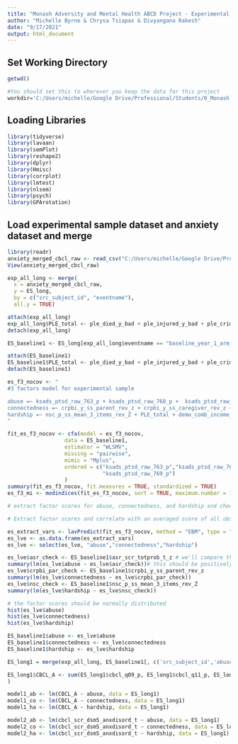 ```yaml
---
title: "Monash Adversity and Mental Health ABCD Project - Experimental Sample"
author: "Michelle Byrne & Chrysa Tsiapas & Divyangana Rakesh"
date: "9/17/2021"
output: html_document
---
```


## Set Working Directory
```r
getwd()

#You should set this to wherever you keep the data for this project 
workdir='C:/Users/michelle/Google Drive/Professional/Students/0_Monash Students/Chrysa Tsiapas/' 
```

## Loading Libraries

```r
library(tidyverse)
library(lavaan)
library(semPlot)
library(reshape2)
library(dplyr)
library(Hmisc)
library(corrplot)
library(lmtest)
library(nlsem)
library(psych)
library(GPArotation)
```

## Load experimental sample dataset and anxiety dataset and merge
```r

library(readr)
anxiety_merged_cbcl_raw <- read_csv("C:/Users/michelle/Google Drive/Professional/Students/0_Monash Students/Chrysa Tsiapas/anxiety_merged_cbcl_raw.csv")
View(anxiety_merged_cbcl_raw)

exp_all_long <- merge(
  x = anxiety_merged_cbcl_raw,
  y = ES_long,
  by = c("src_subject_id", "eventname"),
  all.y = TRUE)

attach(exp_all_long)
exp_all_long$PLE_total <- ple_died_y_bad + ple_injured_y_bad + ple_crime_y_bad + ple_friend_y_bad + ple_friend_injur_y_bad + ple_financial_y_bad + ple_sud_y_bad + ple_ill_y_bad + ple_injur_y_bad + ple_argue_y_bad + ple_job_y_bad + ple_away_y_bad + ple_arrest_y_bad + ple_friend_died_y_bad + ple_mh_y_bad + ple_sib_y_bad + ple_victim_y_bad + ple_separ_y_bad + ple_law_y_bad + ple_school_y_bad + ple_move_y_bad + ple_jail_y_bad + ple_step_y_bad + ple_new_job_y_bad + ple_new_sib_y_bad
detach(exp_all_long)

ES_baseline1 <- ES_long[exp_all_long$eventname == "baseline_year_1_arm_1", ]

attach(ES_baseline1)
ES_baseline1$PLE_total <- ple_died_y_bad + ple_injured_y_bad + ple_crime_y_bad + ple_friend_y_bad + ple_friend_injur_y_bad + ple_financial_y_bad + ple_sud_y_bad + ple_ill_y_bad + ple_injur_y_bad + ple_argue_y_bad + ple_job_y_bad + ple_away_y_bad + ple_arrest_y_bad + ple_friend_died_y_bad + ple_mh_y_bad + ple_sib_y_bad + ple_victim_y_bad + ple_separ_y_bad + ple_law_y_bad + ple_school_y_bad + ple_move_y_bad + ple_jail_y_bad + ple_step_y_bad + ple_new_job_y_bad + ple_new_sib_y_bad
detach(ES_baseline1)
```

```r
es_f3_nocov <- "
#3 factors model for experimental sample

abuse =~ ksads_ptsd_raw_763_p + ksads_ptsd_raw_768_p +  ksads_ptsd_raw_769_p + asr_scr_totprob_t_z
connectedness =~ crpbi_y_ss_parent_rev_z + crpbi_y_ss_caregiver_rev_z + pmq_y_ss_mean_rev_z + srpf_y_ss_ses_rev_Z + fes_y_ss_fc_z
hardship =~ nsc_p_ss_mean_3_items_rev_Z + PLE_total + demo_comb_income_v2_rec_rev_Z
"

fit_es_f3_nocov <- cfa(model = es_f3_nocov, 
                  data = ES_baseline1,
                  estimator = "WLSMV",
                  missing = "pairwise",
                  mimic = "Mplus",
                  ordered = c("ksads_ptsd_raw_763_p","ksads_ptsd_raw_768_p",
                              "ksads_ptsd_raw_769_p")
                  )
summary(fit_es_f3_nocov, fit.measures = TRUE, standardized = TRUE)
es_f3_mi <- modindices(fit_es_f3_nocov, sort = TRUE, maximum.number = 10)
```

```r
# extract factor scores for abuse, connectedness, and hardship and check the direction and distribution

# Extract factor scores and correlate with an averaged score of all observed variables on that factor. Correlation should be in the correct direction

es_extract_vars <- lavPredict(fit_es_f3_nocov, method = "EBM", type = "lv")
es_lve <- as.data.frame(es_extract_vars)
es_lve <- select(es_lve, "abuse","connectedness","hardship")

es_lve$asr_check <- ES_baseline1$asr_scr_totprob_t_z # we'll compare the lve's to a score in the latent var
summary(lm(es_lve$abuse ~ es_lve$asr_check))# this should be positively correlated (yes)
es_lve$crpbi_par_check <- ES_baseline1$crpbi_y_ss_parent_rev_z
summary(lm(es_lve$connectedness ~ es_lve$crpbi_par_check))
es_lve$nsc_check <- ES_baseline1$nsc_p_ss_mean_3_items_rev_Z
summary(lm(es_lve$hardship ~ es_lve$nsc_check))

# the factor scores should be normally distributed
hist(es_lve$abuse)
hist(es_lve$connectedness)
hist(es_lve$hardship)

ES_baseline1$abuse <- es_lve$abuse
ES_baseline1$connectedness <- es_lve$connectedness
ES_baseline1$hardship <- es_lve$hardship

ES_long1 = merge(exp_all_long, ES_baseline1[, c('src_subject_id','abuse', 'connectedness', 'hardship')], by='src_subject_id')

```

```r

ES_long1$CBCL_A <- sum(ES_long1$cbcl_q09_p, ES_long1$cbcl_q11_p, ES_long1$cbcl_q29_p, ES_long1$cbcl_q30_p, ES_long1$cbcl_q31_p, ES_long1$cbcl_q32_p, ES_long1$cbcl_q45_p, ES_long1$cbcl_q46_p, ES_long1$cbcl_q50_p, ES_long1$cbcl_q56a_p, ES_long1$cbcl_q56b_p, ES_long1$cbcl_q56c_p, ES_long1$cbcl_q56f_p, ES_long1$cbcl_q71_p, ES_long1$cbcl_q75_p, ES_long1$cbcl_q112_p, na.rm = TRUE
)

model1_ab <- lm(CBCL_A ~ abuse, data = ES_long1)
model1_co <- lm(CBCL_A ~ connectedness, data = ES_long1)
model1_ha <- lm(CBCL_A ~ hardship, data = ES_long1)

model2_ab <- lm(cbcl_scr_dsm5_anxdisord_t ~ abuse, data = ES_long1)
model2_co <- lm(cbcl_scr_dsm5_anxdisord_t ~ connectedness, data = ES_long1)
model2_ha <- lm(cbcl_scr_dsm5_anxdisord_t ~ hardship, data = ES_long1)

```

